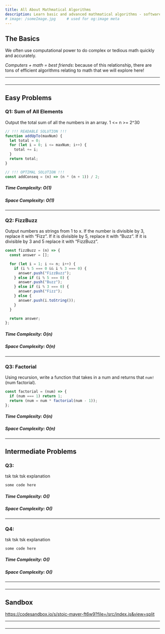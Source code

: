 ```yaml
---
title: All About Mathmatical Algorithms
description: Learn basic and advanced mathmatical algorithms - software development.
# image: /someImage.jpg     # used for og:image meta
---
```


## The Basics

We often use computational power to do complex
or tedious math quickly and accurately.

_Computers + math = best friends_: because of this relationship, there are tons of efficient algorithms
relating to math that we will explore here!

<!-- https://www.geeksforgeeks.org/mathematical-algorithms/ -->

---

###

---

## Easy Problems

### Q1: Sum of All Elements

Output the total sum of all the numbers in an array. 1 <= n >= 2^30

```js
// !!! READABLE SOLUTION !!!
function addUpTo(maxNum) {
  let total = 0;
  for (let i = 0; i <= maxNum; i++) {
    total += i;
  }
  return total;
}

// !!! OPTIMAL SOLUTION !!!
const addConseq = (n) => (n * (n + 1)) / 2;
```

##### Time Complexity: O(1)

##### Space Complexity: O(1)

---

### Q2: FizzBuzz

Output numbers as strings from 1 to x. If the number is divisible by 3, replace it with “Fizz”.
If it is divisible by 5, replace it with “Buzz”. If it is divisible by 3 and 5 replace it with “FizzBuzz”.

```js
const fizzBuzz = (n) => {
  const answer = [];

  for (let i = 1; i <= n; i++) {
    if (i % 5 === 0 && i % 3 === 0) {
      answer.push("FizzBuzz");
    } else if (i % 5 === 0) {
      answer.push("Buzz");
    } else if (i % 3 === 0) {
      answer.push("Fizz");
    } else {
      answer.push(i.toString());
    }
  }

  return answer;
};
```

##### Time Complexity: O(n)

##### Space Complexity: O(n)

---

### Q3: Factorial

Using recursion, write a function that takes in a num and returns that `num!` (num factorial).

```js
const factorial = (num) => {
  if (num === 1) return 1;
  return (num = num * factorial(num - 1));
};
```

##### Time Complexity: O(n)

##### Space Complexity: O(n)

---

## Intermediate Problems

### Q3:

tsk tsk tsk explanation

```js
some code here

```

##### Time Complexity: O()

##### Space Complexity: O()

---

### Q4:

tsk tsk tsk explanation

```js
some code here

```

##### Time Complexity: O()

##### Space Complexity: O()

---

###

---

## Sandbox

https://codesandbox.io/s/stoic-mayer-ft6w9?file=/src/index.js&view=split

---

###

---

<!-- ## Advanced Mathmatical Algos -->
